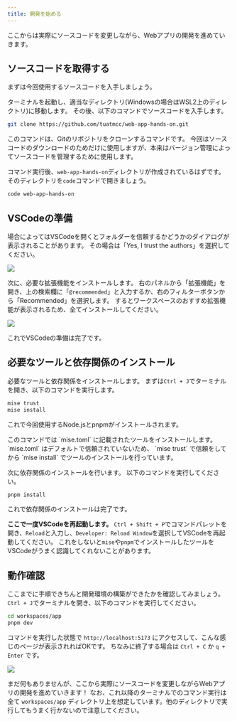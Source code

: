 ```yaml
---
title: 開発を始める
---
```



ここからは実際にソースコードを変更しながら、Webアプリの開発を進めていきます。

## ソースコードを取得する

まずは今回使用するソースコードを入手しましょう。

ターミナルを起動し、適当なディレクトリ(Windowsの場合はWSL2上のディレクトリ)に移動します。
その後、以下のコマンドでソースコードを入手します。

```bash
git clone https://github.com/tuatmcc/web-app-hands-on.git
```

<Aside type="note">
  このコマンドは、Gitのリポジトリをクローンするコマンドです。
	今回はソースコードのダウンロードのためだけに使用しますが、本来はバージョン管理によってソースコードを管理するために使用します。
</Aside>

コマンド実行後、`web-app-hands-on`ディレクトリが作成されているはずです。
そのディレクトリを`code`コマンドで開きましょう。

```bash
code web-app-hands-on
```

## VSCodeの準備

場合によってはVSCodeを開くとフォルダーを信頼するかどうかのダイアログが表示されることがあります。
その場合は「Yes, I trust the authors」を選択してください。

![](./assets/workspace-trust.png)

次に、必要な拡張機能をインストールします。
右のパネルから「拡張機能」を開き、上の検索欄に「`@recommended`」と入力するか、右のフィルターボタンから「Recommended」を選択します。
するとワークスペースのおすすめ拡張機能が表示されるため、全てインストールしてください。

![](./assets/recommended-extension.png)

これでVSCodeの準備は完了です。

## 必要なツールと依存関係のインストール

必要なツールと依存関係をインストールします。
まずは`Ctrl + J`でターミナルを開き、以下のコマンドを実行します。

```bash
mise trust
mise install
```

これで今回使用するNode.jsとpnpmがインストールされます。

<Aside type="note">
	このコマンドでは `mise.toml` に記載されたツールをインストールします。
	`mise.toml` はデフォルトで信頼されていないため、 `mise trust` で信頼をしてから `mise install` でツールのインストールを行っています。
</Aside>

次に依存関係のインストールを行います。
以下のコマンドを実行してください。

```bash
pnpm install
```

これで依存関係のインストールは完了です。

**ここで一度VSCodeを再起動します。**
`Ctrl + Shift + P`でコマンドパレットを開き、`Reload`と入力し、`Developer: Reload Window`を選択してVSCodeを再起動してください。
これをしないと`mise`や`pnpm`でインストールしたツールをVSCodeがうまく認識してくれないことがあります。

## 動作確認

ここまでに手順できちんと開発環境の構築ができたかを確認してみましょう。
`Ctrl + J`でターミナルを開き、以下のコマンドを実行してください。

```bash
cd workspaces/app
pnpm dev
```

コマンドを実行した状態で `http://localhost:5173` にアクセスして、こんな感じのページが表示されればOKです。
ちなみに終了する場合は `Ctrl + C` か `q + Enter` です。

![](./assets/getting-started.png)

まだ何もありませんが、ここから実際にソースコードを変更しながらWebアプリの開発を進めていきます！
なお、これ以降のターミナルでのコマンド実行は全て `workspaces/app` ディレクトリ上を想定しています。他のディレクトリで実行してもうまく行かないので注意してください。
